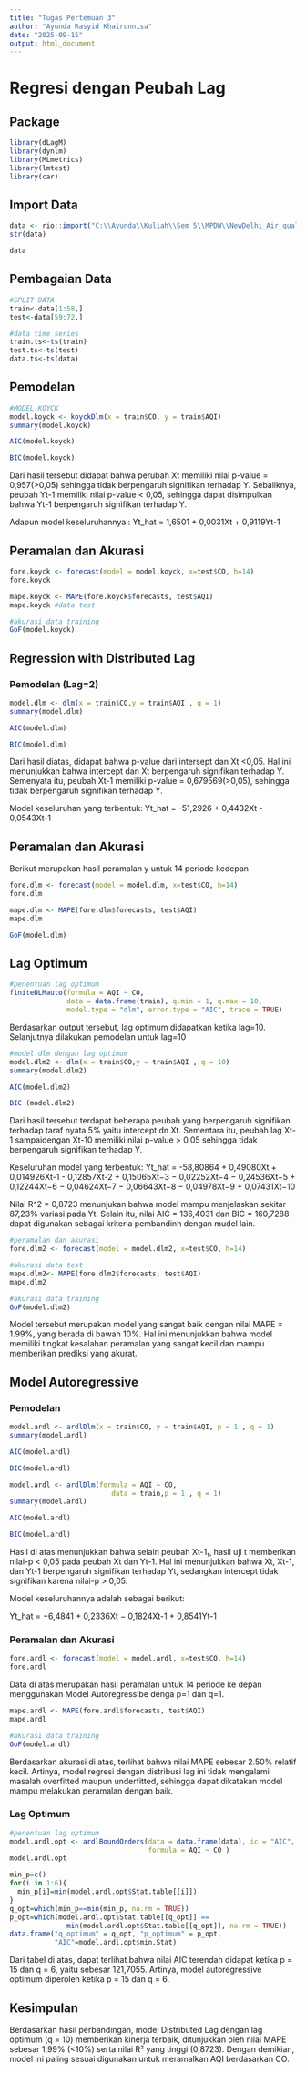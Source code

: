 ---
title: "Tugas Pertemuan 3"
author: "Ayunda Rasyid Khairunnisa"
date: "2025-09-15"
output: html_document
---

# Regresi dengan Peubah Lag

## Package
```{r, echo=FALSE}
library(dLagM)
library(dynlm)
library(MLmetrics)
library(lmtest)
library(car)
```

## Import Data
```{r}
data <- rio::import("C:\\Ayunda\\Kuliah\\Sem 5\\MPDW\\NewDelhi_Air_quality.csv")
str(data)
```

```{r}
data
```

## Pembagaian Data

```{r}
#SPLIT DATA
train<-data[1:58,]
test<-data[59:72,]
```

```{r}
#data time series
train.ts<-ts(train)
test.ts<-ts(test)
data.ts<-ts(data)
```

## Pemodelan

```{r}
#MODEL KOYCK
model.koyck <- koyckDlm(x = train$CO, y = train$AQI)
summary(model.koyck)
```
```{r}
AIC(model.koyck)
```
```{r}
BIC(model.koyck)
```
Dari hasil tersebut didapat bahwa perubah Xt memiliki nilai p-value = 0,957(>0,05) sehingga tidak berpengaruh signifikan terhadap Y. Sebaliknya, peubah Yt-1 memiliki nilai p-value < 0,05, sehingga dapat disimpulkan bahwa Yt-1 berpengaruh signifikan terhadap Y.

Adapun model keseluruhannya :
Yt_hat = 1,6501 + 0,0031Xt + 0,9119Yt-1

## Peramalan dan Akurasi
```{r}
fore.koyck <- forecast(model = model.koyck, x=test$CO, h=14)
fore.koyck
```

```{r}
mape.koyck <- MAPE(fore.koyck$forecasts, test$AQI)
mape.koyck #data test
```
```{r}
#akurasi data training
GoF(model.koyck)
```
## Regression with Distributed Lag
### Pemodelan (Lag=2)
```{r}
model.dlm <- dlm(x = train$CO,y = train$AQI , q = 1)
summary(model.dlm)
```
```{r}
AIC(model.dlm)
```
```{r}
BIC(model.dlm)
```
Dari hasil diatas, didapat bahwa p-value dari intersept dan Xt <0,05. Hal ini menunjukkan bahwa intercept dan Xt berpengaruh signifikan terhadap Y. Semenyata itu, peubah Xt-1 memiliki p-value = 0,679569(>0,05), sehingga tidak berpengaruh signifikan terhadap Y.

Model keseluruhan yang terbentuk:
Yt_hat = -51,2926 + 0,4432Xt - 0,0543Xt-1

## Peramalan dan Akurasi
Berikut merupakan hasil peramalan y untuk 14 periode kedepan
```{r}
fore.dlm <- forecast(model = model.dlm, x=test$CO, h=14)
fore.dlm
```

```{r}
mape.dlm <- MAPE(fore.dlm$forecasts, test$AQI)
mape.dlm
```
```{r}
GoF(model.dlm)
```

## Lag Optimum
```{r}
#penentuan lag optimum 
finiteDLMauto(formula = AQI ~ CO,
              data = data.frame(train), q.min = 1, q.max = 10,
              model.type = "dlm", error.type = "AIC", trace = TRUE)
```
Berdasarkan output tersebut, lag optimum didapatkan ketika lag=10. Selanjutnya dilakukan pemodelan untuk lag=10

```{r}
#model dlm dengan lag optimum
model.dlm2 <- dlm(x = train$CO,y = train$AQI , q = 10)
summary(model.dlm2)
```
```{r}
AIC(model.dlm2)
```
```{r}
BIC (model.dlm2)
```
Dari hasil tersebut terdapat beberapa peubah yang berpengaruh signifikan terhadap taraf nyata 5% yaitu intercept dn Xt. Sementara itu, peubah lag Xt-1 sampaidengan Xt-10 memiliki nilai p-value > 0,05 sehingga tidak berpengaruh signifikan terhadap Y.

Keseluruhan model yang terbentuk:
Yt_hat = -58,80864 + 0,49080Xt + 0,014926Xt-1 - 0,12857Xt-2 + 0,15065Xt−3 − 0,02252Xt−4 − 0,24536Xt−5 + 0,12244Xt−6 − 0,04624Xt−7 − 0,06643Xt−8 − 0,04978Xt−9 + 0,07431Xt−10

Nilai R^2 = 0,8723 menunjukan bahwa model mampu menjelaskan sekitar 87,23% variasi pada Yt. Selain itu, nilai AIC = 136,4031 dan BIC = 160,7288 dapat digunakan sebagai kriteria pembandinh dengan mudel lain.

```{r}
#peramalan dan akurasi
fore.dlm2 <- forecast(model = model.dlm2, x=test$CO, h=14)

#akurasi data test
mape.dlm2<- MAPE(fore.dlm2$forecasts, test$AQI)
mape.dlm2
```
```{r}
#akurasi data training
GoF(model.dlm2)
```
Model tersebut merupakan model yang sangat baik dengan nilai MAPE = 1.99%, yang berada di bawah 10%. Hal ini menunjukkan bahwa model memiliki tingkat kesalahan peramalan yang sangat kecil dan mampu memberikan prediksi yang akurat.

## Model Autoregressive
### Pemodelan

```{r}
model.ardl <- ardlDlm(x = train$CO, y = train$AQI, p = 1 , q = 1)
summary(model.ardl)
```
```{r}
AIC(model.ardl)
```
```{r}
BIC(model.ardl)
```
```{r}
model.ardl <- ardlDlm(formula = AQI ~ CO, 
                         data = train,p = 1 , q = 1)
summary(model.ardl)
```
```{r}
AIC(model.ardl)
```
```{r}
BIC(model.ardl)
```
Hasil di atas menunjukkan bahwa selain peubah Xt-1₁, hasil uji t memberikan nilai-p < 0,05 pada peubah Xt dan Yt-1. Hal ini menunjukkan bahwa Xt, Xt-1, dan Yt-1 berpengaruh signifikan terhadap Yt, sedangkan intercept tidak signifikan karena nilai-p > 0,05.

Model keseluruhannya adalah sebagai berikut:

Yt_hat = −6,4841 + 0,2336Xt − 0,1824Xt-1 + 0,8541Yt-1

### Peramalan dan Akurasi
```{r}
fore.ardl <- forecast(model = model.ardl, x=test$CO, h=14)
fore.ardl
```
Data di atas merupakan hasil peramalan untuk 14 periode ke depan menggunakan Model Autoregressibe denga p=1 dan q=1.

```{r}
mape.ardl <- MAPE(fore.ardl$forecasts, test$AQI)
mape.ardl
```
```{r}
#akurasi data training
GoF(model.ardl)
```
Berdasarkan akurasi di atas, terlihat bahwa nilai MAPE sebesar 2.50% relatif kecil. Artinya, model regresi dengan distribusi lag ini tidak mengalami masalah overfitted maupun underfitted, sehingga dapat dikatakan model mampu melakukan peramalan dengan baik.

### Lag Optimum
```{r}
#penentuan lag optimum
model.ardl.opt <- ardlBoundOrders(data = data.frame(data), ic = "AIC", 
                                  formula = AQI ~ CO )
model.ardl.opt
```
```{r}
min_p=c()
for(i in 1:6){
  min_p[i]=min(model.ardl.opt$Stat.table[[i]])
}
q_opt=which(min_p==min(min_p, na.rm = TRUE))
p_opt=which(model.ardl.opt$Stat.table[[q_opt]] == 
              min(model.ardl.opt$Stat.table[[q_opt]], na.rm = TRUE))
data.frame("q_optimum" = q_opt, "p_optimum" = p_opt, 
           "AIC"=model.ardl.opt$min.Stat)
```
Dari tabel di atas, dapat terlihat bahwa nilai AIC terendah didapat ketika p = 15 dan q = 6, yaitu sebesar 121,7055. Artinya, model autoregressive optimum diperoleh ketika p = 15 dan q = 6.

## Kesimpulan 
Berdasarkan hasil perbandingan, model Distributed Lag dengan lag optimum (q = 10) memberikan kinerja terbaik, ditunjukkan oleh nilai MAPE sebesar 1,99% (<10%) serta nilai R² yang tinggi (0,8723). Dengan demikian, model ini paling sesuai digunakan untuk meramalkan AQI berdasarkan CO.
